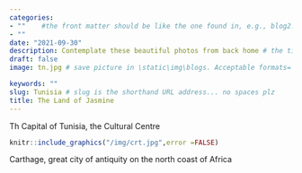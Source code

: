 ```yaml
---
categories:  
- ""    #the front matter should be like the one found in, e.g., blog2.md. It cannot be like the normal Rmd we used
- ""
date: "2021-09-30"
description: Contemplate these beautiful photos from back home # the title that will show up once someone gets to this page
draft: false
image: tn.jpg # save picture in \static\img\blogs. Acceptable formats= jpg, jpeg, or png . Your iPhone pics wont work 

keywords: ""
slug: Tunisia # slug is the shorthand URL address... no spaces plz
title: The Land of Jasmine
---
```


Th Capital of Tunisia, the Cultural Centre

```r
knitr::include_graphics("/img/crt.jpg",error =FALSE)
```


Carthage, great city of antiquity on the north coast of Africa
